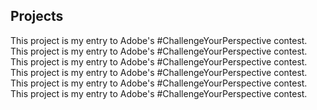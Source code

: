 ## Projects

<ProjectCard title="Zambezii" link="https://www.behance.net/gallery/58937147/Freiheit" bg="linear-gradient(to right, #00d4ff 0%, #436eee 100%)">
This project is my entry to Adobe's #ChallengeYourPerspective contest.
</ProjectCard>

<ProjectCard title="TheIrishButcher" link="https://www.behance.net/gallery/58937147/Freiheit" bg="linear-gradient(to right, #D4145A 0%, #FBB03B 100%)">
This project is my entry to Adobe's #ChallengeYourPerspective contest.
</ProjectCard>

<ProjectCard title="WeSpeakStudent" link="https://www.behance.net/gallery/58937147/Freiheit" bg="linear-gradient(to right, #2AF598 0%, #08AEEA 100%)">
This project is my entry to Adobe's #ChallengeYourPerspective contest.
</ProjectCard>

<ProjectCard title="Kikimoon" link="https://www.behance.net/gallery/58937147/Freiheit" bg="linear-gradient(to right, #8EC5FC 0%, #E0C3FC 100%)">
This project is my entry to Adobe's #ChallengeYourPerspective contest.
</ProjectCard>

<ProjectCard title="Kinkify" link="https://www.behance.net/gallery/58937147/Freiheit" bg="linear-gradient(to right, #8EC5FC 0%, #E0C3FC 100%)">
This project is my entry to Adobe's #ChallengeYourPerspective contest.
</ProjectCard>

<ProjectCard title="Kikimoon" link="https://www.behance.net/gallery/58937147/Freiheit" bg="linear-gradient(to right, #8EC5FC 0%, #E0C3FC 100%)">
This project is my entry to Adobe's #ChallengeYourPerspective contest.
</ProjectCard>